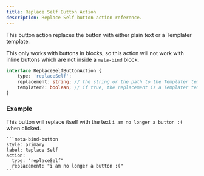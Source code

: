 ```yaml
---
title: Replace Self Button Action
description: Replace Self button action reference.
---
```


This button action replaces the button with either plain text or a Templater template.

This only works with buttons in blocks, so this action will not work with inline buttons which are not inside a `meta-bind` block.

```ts
interface ReplaceSelfButtonAction {
	type: 'replaceSelf';
	replacement: string; // the string or the path to the Templater template to replace the button with
	templater?: boolean; // if true, the replacement is a Templater template
}
```

### Example

This button will replace itself with the text `i am no longer a button :(` when clicked.

````custom_markdown {5-6}
```meta-bind-button
style: primary
label: Replace Self
action:
  type: "replaceSelf"
  replacement: "i am no longer a button :("
```
````
